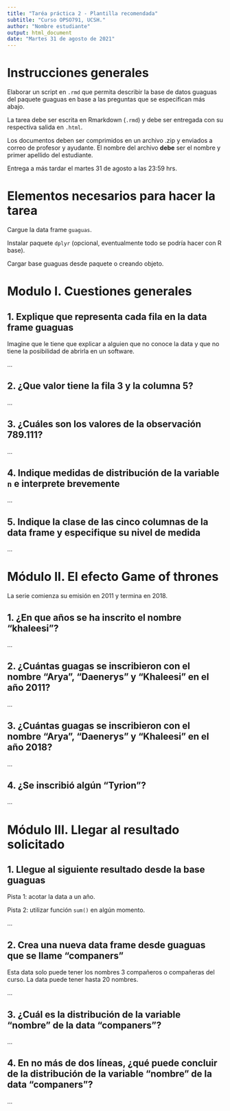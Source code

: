 ```yaml
---
title: "Taréa práctica 2 - Plantilla recomendada"
subtitle: "Curso OPSO791, UCSH."
author: "Nombre estudiante"
output: html_document
date: "Martes 31 de agosto de 2021"
---
```


# Instrucciones generales

Elaborar un script en `.rmd` que permita describir la base de datos guaguas del paquete guaguas en base a las preguntas que se especifican más abajo. 

La tarea debe ser escrita en Rmarkdown (`.rmd`) y debe ser entregada con su respectiva salida en `.html`.

Los documentos deben ser comprimidos en un archivo .zip y enviados a correo de profesor y ayudante. El nombre del archivo **debe** ser el nombre y primer apellido del estudiante.

Entrega a más tardar el martes 31 de agosto a las 23:59 hrs.


# Elementos necesarios para hacer la tarea

Cargue la data frame `guaguas`.

Instalar paquete `dplyr` (opcional, eventualmente todo se podría hacer con R base).

Cargar base guaguas desde paquete o creando objeto. 



# Modulo I. Cuestiones generales

## 1. Explique que representa cada fila en la data frame guaguas

Imagine que le tiene que explicar a alguien que no conoce la data y que no tiene la posibilidad de abrirla en un software. 

...

## 2. ¿Que valor tiene la fila 3 y la columna 5?

...

## 3. ¿Cuáles son los valores de la observación 789.111?

...

## 4. Indique medidas de distribución de la variable `n` e interprete brevemente

...

## 5. Indique la clase de las cinco columnas de la data frame y especifique su nivel de medida

...


# Módulo II. El efecto Game of thrones


La serie comienza su emisión en 2011 y termina en 2018.

## 1. ¿En que años se ha inscrito el nombre "khaleesi"?

...

## 2. ¿Cuántas guagas se inscribieron con el nombre "Arya", "Daenerys" y "Khaleesi" en el año 2011?

...

## 3. ¿Cuántas guagas se inscribieron con el nombre "Arya", "Daenerys" y "Khaleesi" en el año 2018?

...

## 4. ¿Se inscribió algún "Tyrion"?

...

# Módulo III. Llegar al resultado solicitado

## 1. Llegue al siguiente resultado desde la base guaguas

Pista 1: acotar la data a un año.

Pista 2: utilizar función `sum()` en algún momento.

...

## 2. Crea una nueva data frame desde guaguas que se llame "companers"

Esta data solo puede tener los nombres 3 compañeros o compañeras del curso. La data puede tener hasta 20 nombres. 

...

## 3. ¿Cuál es la distribución de la variable "nombre" de la data "companers"?

...

## 4. En no más de dos líneas, ¿qué puede concluir de la distribución de la variable "nombre" de la data "companers"?

...

